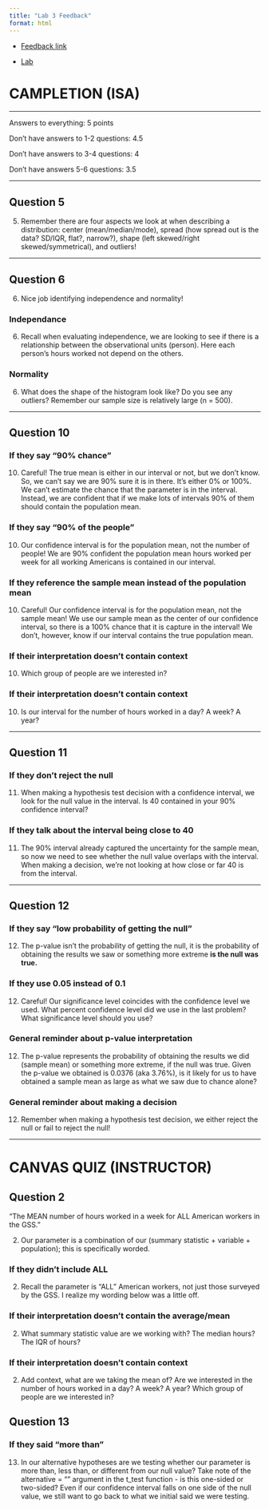 ```yaml
---
title: "Lab 3 Feedback"
format: html
---
```


+ [Feedback link](https://earobinson95.github.io/218-03-lab-one-mean-inference/lab3_feedback.html)

+ [Lab](https://earobinson95.github.io/218-03-lab-one-mean-inference/one_mean_inference.pdf)


# CAMPLETION (ISA)

---

Answers to everything: 5 points

Don't have answers to 1-2 questions: 4.5 

Don't have answers to 3-4 questions: 4

Don't have answers 5-6 questions: 3.5

---

## Question 5

(5) Remember there are four aspects we look at when describing a distribution: center (mean/median/mode), spread (how spread out is the data? SD/IQR, flat?, narrow?), shape (left skewed/right skewed/symmetrical), and outliers!

---

## Question 6

(6) Nice job identifying independence and normality!

### Independance

(6) Recall when evaluating independence, we are looking to see if there is a relationship between the observational units (person). Here each person's hours worked not depend on the others.

### Normality

(6) What does the shape of the histogram look like? Do you see any outliers? Remember our sample size is relatively large (n = 500). 

---

## Question 10

### If they say "90% chance"

(10) Careful! The true mean is either in our interval or not, but we don't know. So, we can't say we are 90% sure it is in there. It's either 0% or 100%. We can't estimate the chance that the parameter is in the interval. Instead, we are confident that if we make lots of intervals 90% of them should contain the
population mean.

### If they say "90% of the people"

(10) Our confidence interval is for the population mean, not the number of people!
We are 90% confident the population mean hours worked per week for all working Americans is contained in our interval.

### If they reference the sample mean instead of the population mean

(10) Careful! Our confidence interval is for the population mean, not the sample mean! We use our sample mean as the center of our confidence interval, so there
is a 100% chance that it is capture in the interval! We don't, however, know if
our interval contains the true population mean.

### If their interpretation doesn't contain context

(10) Which group of people are we interested in?

### If their interpretation doesn't contain context

(10) Is our interval for the number of hours worked in a day? A week? A year?

---

## Question 11

### If they don't reject the null

(11) When making a hypothesis test decision with a confidence interval, we look for the null value in the interval. Is 40 contained in your 90% confidence interval?

### If they talk about the interval being close to 40

(11) The 90% interval already captured the uncertainty for the sample mean, so now we need to see whether the null value overlaps with the interval. When making a decision, we're not looking at how close or far 40 is from the interval.

---

## Question 12

### If they say "low probability of getting the null"

(12) The p-value isn't the probability of getting the null, it is the probability of obtaining the results we saw or something more extreme **is the null was true.**

### If they use 0.05 instead of 0.1

(12) Careful! Our significance level coincides with the confidence level we used. What percent confidence level did we use in the last problem? What significance level should you use?

### General reminder about p-value interpretation

(12) The p-value represents the probability of obtaining the results we did (sample mean) or something more extreme, if the null was true. Given the p-value we obtained is 0.0376 (aka 3.76%), is it likely for us to have obtained a sample mean as large as what we saw due to chance alone?

### General reminder about making a decision

(12) Remember when making a hypothesis test decision, we either reject the null or fail to reject the null!

---

# CANVAS QUIZ (INSTRUCTOR)

## Question 2

"The MEAN number of hours worked in a week for ALL American workers in the GSS."

(2) Our parameter is a combination of our (summary statistic + variable + population); this is specifically worded. 

### If they didn't include ALL 

(2) Recall the parameter is "ALL" American workers, not just those surveyed by the GSS. I realize my wording below was a little off.

### If their interpretation doesn't contain the average/mean

(2) What summary statistic value are we working with? The median hours? The IQR of hours?

### If their interpretation doesn't contain context

(2) Add context, what are we taking the mean of? Are we interested in the number of hours worked in a day? A week? A year? Which group of people are we interested in?

## Question 13

### If they said "more than"

(13) In our alternative hypotheses are we testing whether our parameter is more than, less than, or different from our null value? Take note of the alternative = "" argument in the t_test function - is this one-sided or two-sided? Even if our confidence interval falls on one side of the null value, we still want to go back to what we initial said we were testing.

